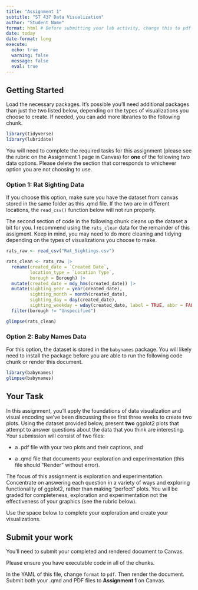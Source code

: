 ```yaml
---
title: "Assignment 1"
subtitle: "ST 437 Data Visualization"
author: "Student Name"
format: html # Before submitting your lab activity, change this to pdf
date: today
date-format: long
execute: 
  echo: true
  warning: false
  message: false
  eval: true
---
```


## Getting Started

Load the necessary packages. It's possible you'll need additional packages than just the two listed below, depending on the types of visualizations you choose to create. If needed, you can add more libraries to the following chunk.

```r
library(tidyverse)
library(lubridate)
```

You will need to complete the required tasks for this assignment (please see the rubric on the Assignment 1 page in Canvas) for **one** of the following two data options. Please delete the section that corresponds to whichever option you are not choosing to use.

### Option 1: Rat Sighting Data

If you choose this option, make sure you have the dataset from canvas stored in the same folder as this .qmd file. If the two are in different locations, the `read_csv()` function below will not run properly.

The second section of code in the following chunk cleans up the dataset a bit for you. I recommend using the `rats_clean` data for the remainder of this assigment. Keep in mind, you may need to do more cleaning and tidying depending on the types of visualizations you choose to make.

```r
rats_raw <- read_csv("Rat_Sightings.csv")

rats_clean <- rats_raw |>
  rename(created_date = `Created Date`,
         location_type = `Location Type`,
         borough = Borough) |>
  mutate(created_date = mdy_hms(created_date)) |>
  mutate(sighting_year = year(created_date),
         sighting_month = month(created_date),
         sighting_day = day(created_date),
         sighting_weekday = wday(created_date, label = TRUE, abbr = FALSE)) |>
  filter(borough != "Unspecified")

glimpse(rats_clean)
```

### Option 2: Baby Names Data

For this option, the dataset is stored in the `babynames` package. You will likely need to install the package before you are able to run the following code chunk or render this document.

```r
library(babynames)
glimpse(babynames)
```

## Your Task

In this assignment, you'll apply the foundations of data visualization and visual encoding we've been discussing these first three weeks to create two plots. Using the dataset provided below, present **two** ggplot2 plots that attempt to answer questions about the data that you think are interesting. Your submission will consist of two files:

-   a .pdf file with your two plots and their captions, and

-   a .qmd file that documents your exploration and experimentation (this file should “Render" without error).

The focus of this assignment is exploration and experimentation. Concentrate on answering each question in a variety of ways and exploring functionality of ggplot2, rather than making “perfect” plots. You will be graded for completeness, exploration and experimentation not the effectiveness of your graphics (see the rubric below).

Use the space below to complete your exploration and create your visualizations.

## Submit your work

You'll need to submit your completed and rendered document to Canvas.

Please ensure you have executable code in all of the chunks.

In the YAML of this file, change `format` to `pdf`. Then render the document. Submit both your .qmd and PDF files to **Assignment 1** on Canvas.
